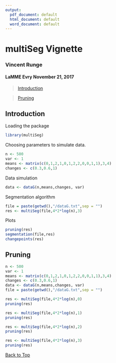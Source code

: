 ```yaml
---
output:
  pdf_document: default
  html_document: default
  word_document: default
---
```



<a id="top"></a>

# multiSeg Vignette
### Vincent Runge
#### LaMME Evry November 21, 2017

> [Introduction](#intro)

> [Pruning](#pr)

<a id="intro"></a>

## Introduction

Loading the package 
```r
library(multiSeg)
```

Choosing parameters to simulate data. 
```r
n <- 500
var <- 1
means <- matrix(c(0,1,2,1,0,1,2,2,0,0,1,1),3,4)
changes <- c(0.3,0.6,1)
```

Data simulation
```r
data <- dataG(n,means,changes, var)
```

Segmentation algorithm
```r
file = paste(getwd(),"/dataG.txt",sep = "")
res <- multiSeg(file,4*2*log(n),3)
```

Plots
```r
pruning(res)
segmentation(file,res)
changepoints(res)
```



<a id="pr"></a>

## Pruning

```r
n <- 500
var <- 1
means <- matrix(c(0,1,2,1,0,1,2,2,0,0,1,1),3,4)
changes <- c(0.3,0.6,1)
data <- dataG(n,means,changes, var)
file = paste(getwd(),"/dataG.txt",sep = "")

```

```r
res <- multiSeg(file,4*2*log(n),0)
pruning(res)
```

```r
res <- multiSeg(file,4*2*log(n),1)
pruning(res)
```

```r
res <- multiSeg(file,4*2*log(n),2)
pruning(res)
```


```r
res <- multiSeg(file,4*2*log(n),3)
pruning(res)
```

[Back to Top](#top)
